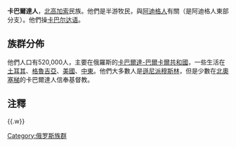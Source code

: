 {{expand|time=2010-06-05T04:10:42+00:00}}
{{Distinguish|Kabar}}
{{Infobox ethnic group
|group=Kabarday<br />({{lang|ru|Къэбэртайхэр}})
|image    = [[File:Kabardins-postcard.jpg|250px]]
|caption  = <small>卡巴爾達人家庭攝於1900年代早期</small>
|poptime= 600,000 to 1,000,000（估計）<ref name="ethnologue">{{Cite web |url=http://www.ethnologue.com/show_language.asp?code=kbd |title=Kabard distribution |accessdate=2013-01-07 |archive-date=2012-08-12 |archive-url=https://web.archive.org/web/20120812210113/http://www.ethnologue.com/show_language.asp?code=kbd |dead-url=no }}</ref>
|region1    = {{flag|Turkey}}
|pop1       = 1,035,000
|ref1       = 
|region2    = {{flag|Russia}}
*{{flag|Kabardino-Balkaria}} 498,702<ref name="#1">[http://www.perepis-2010.ru/results_of_the_census/tab5.xls Russian Census 2010: Population by ethnicity] {{Wayback|url=http://www.perepis-2010.ru/results_of_the_census/tab5.xls |date=20131204011922 }} {{ru icon}}</ref>
|pop2       = 516,826
|ref2       = <ref name="#1"/>
|region4    = {{flag|Jordan}}
|pop4       = 102,000
|ref4       = 
|region5    = {{flag|Syria}}
|pop5       = 43,000
|ref5       = 
|region6    = {{flag|Saudi Arabia}}
|pop6       = 23,000
|ref6       = 
|region7    = {{flag|United States}}
|pop7       = 3,600
|ref7       = 
|region8    = {{flag|Germany}}
|pop8       = 2,100
|ref8       =
|region9    = {{flag|Uzbekistan}}
|pop9       = 1,300
|ref9       = 
|region10   = {{flag|Ukraine}}
|pop10      = 473
|ref10      = <ref>{{cite web|url=http://2001.ukrcensus.gov.ua/eng/results/general/nationality/|title=About number and composition population of Ukraine by data All-Ukrainian census of the population 2001|work=Ukraine Census 2001|publisher=State Statistics Committee of Ukraine|accessdate=17 January 2012|archive-date=2012-03-06|archive-url=https://web.archive.org/web/20120306113431/http://2001.ukrcensus.gov.ua/eng/results/general/nationality/|dead-url=no}}</ref>
|rels=主要屬於[[遜尼派|遜尼派穆斯林]]，少數人是基督教徒<ref name="Greenwood">{{cite book|url=http://books.google.com/books?id=CquTz6ps5YgC&pg=PA329&lpg=PA329&dq=north+ossetia+kabards+mozdok&source=bl&ots=DwwQajd-bk&sig=qy0nl1dS4RHBf9It5i-n6J9xHXg&hl=en&ei=_x-aTvqJNubr0QGRjIHkBA&sa=X&oi=book_result&ct=result&resnum=3&ved=0CCAQ6AEwAg#v=onepage&q&f=false|title=An Ethnohistorical dictionary of the Russian and Soviet empires|author=|editor=James Stuart Olson|year=1994|publisher=Greenwood|edition=|location=|page=329|isbn=0-313-27497-5|volume=|accessdate=2014-01-11|archive-date=2014-10-20|archive-url=https://web.archive.org/web/20141020120505/http://books.google.com/books?id=CquTz6ps5YgC&pg=PA329&lpg=PA329&dq=north+ossetia+kabards+mozdok&source=bl&ots=DwwQajd-bk&sig=qy0nl1dS4RHBf9It5i-n6J9xHXg&hl=en&ei=_x-aTvqJNubr0QGRjIHkBA&sa=X&oi=book_result&ct=result&resnum=3&ved=0CCAQ6AEwAg#v=onepage&q&f=false|dead-url=no}}</ref>
|langs=[[卡巴尔达语|卡巴尔达语]]、[[俄语|俄语]]
|related= （[[阿迪格人|阿迪格人]]（[[夏普蘇人|夏普蘇人]]）及其他相關[[高加索民族|高加索民族]]、[[高加索人种|高加索人种]]
}}

'''卡巴爾達人'''，[[北高加索|北高加索]]民族。他們是半游牧民，與[[切尔克斯人|阿迪格人]]有關（是阿迪格人東部分支）。他們操[[卡巴尔达语|卡巴尔达语]]。

==族群分佈==
他們人口有520,000人，主要在俄羅斯的[[卡巴爾達-巴爾卡爾共和國|卡巴爾達-巴爾卡爾共和國]]，一些生活在[[土耳其|土耳其]]、[[格魯吉亞|格魯吉亞]]、[[美國|美國]]、[[中東|中東]]。他們大多數人是[[遜尼派穆斯林|遜尼派穆斯林]]，但是少數在[[北奧塞梯|北奧塞梯]]的卡巴爾達人信奉基督教。

==注釋==
{{reflist}}

{{European Muslims}}
{{俄羅斯民族}}
{{Authority control}}
[[Category:俄罗斯族群|Category:俄罗斯族群]]{{.w}}